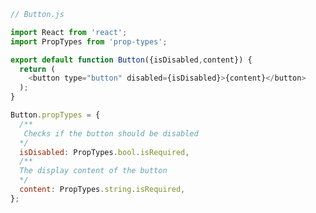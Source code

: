 ```js
// Button.js

import React from 'react';
import PropTypes from 'prop-types';

export default function Button({isDisabled,content}) {
  return (
    <button type="button" disabled={isDisabled}>{content}</button>
  );
}

Button.propTypes = {
  /**
   Checks if the button should be disabled
  */
  isDisabled: PropTypes.bool.isRequired,
  /**
  The display content of the button
  */
  content: PropTypes.string.isRequired,
};
```
